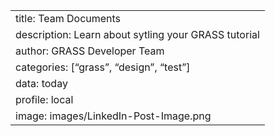 ---
title: Team Documents
description: Learn about sytling your GRASS tutorial
author: GRASS Developer Team
categories: ["grass", "design", "test"]
data: today
profile: local
image: images/LinkedIn-Post-Image.png
---